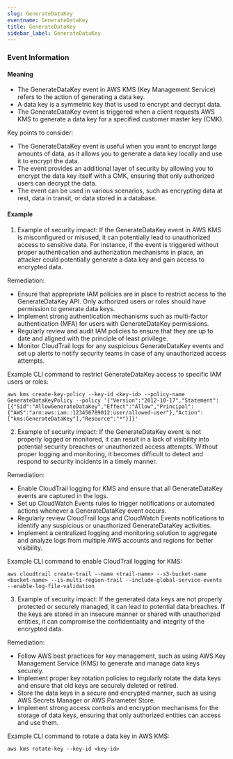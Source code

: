 ```yaml
--- 
slug: GenerateDataKey
eventname: GenerateDataKey
title: GenerateDataKey
sidebar_label: GenerateDataKey
---
```

                       
### Event Information

#### Meaning

- The GenerateDataKey event in AWS KMS (Key Management Service) refers to the action of generating a data key. 
- A data key is a symmetric key that is used to encrypt and decrypt data. 
- The GenerateDataKey event is triggered when a client requests AWS KMS to generate a data key for a specified customer master key (CMK). 

Key points to consider:
- The GenerateDataKey event is useful when you want to encrypt large amounts of data, as it allows you to generate a data key locally and use it to encrypt the data. 
- The event provides an additional layer of security by allowing you to encrypt the data key itself with a CMK, ensuring that only authorized users can decrypt the data. 
- The event can be used in various scenarios, such as encrypting data at rest, data in transit, or data stored in a database.

#### Example

1. Example of security impact: If the GenerateDataKey event in AWS KMS is misconfigured or misused, it can potentially lead to unauthorized access to sensitive data. For instance, if the event is triggered without proper authentication and authorization mechanisms in place, an attacker could potentially generate a data key and gain access to encrypted data.

Remediation:
- Ensure that appropriate IAM policies are in place to restrict access to the GenerateDataKey API. Only authorized users or roles should have permission to generate data keys.
- Implement strong authentication mechanisms such as multi-factor authentication (MFA) for users with GenerateDataKey permissions.
- Regularly review and audit IAM policies to ensure that they are up to date and aligned with the principle of least privilege.
- Monitor CloudTrail logs for any suspicious GenerateDataKey events and set up alerts to notify security teams in case of any unauthorized access attempts.

Example CLI command to restrict GenerateDataKey access to specific IAM users or roles:
```
aws kms create-key-policy --key-id <key-id> --policy-name GenerateDataKeyPolicy --policy '{"Version":"2012-10-17","Statement":[{"Sid":"AllowGenerateDataKey","Effect":"Allow","Principal":{"AWS":"arn:aws:iam::123456789012:user/allowed-user"},"Action":["kms:GenerateDataKey"],"Resource":"*"}]}'
```

2. Example of security impact: If the GenerateDataKey event is not properly logged or monitored, it can result in a lack of visibility into potential security breaches or unauthorized access attempts. Without proper logging and monitoring, it becomes difficult to detect and respond to security incidents in a timely manner.

Remediation:
- Enable CloudTrail logging for KMS and ensure that all GenerateDataKey events are captured in the logs.
- Set up CloudWatch Events rules to trigger notifications or automated actions whenever a GenerateDataKey event occurs.
- Regularly review CloudTrail logs and CloudWatch Events notifications to identify any suspicious or unauthorized GenerateDataKey activities.
- Implement a centralized logging and monitoring solution to aggregate and analyze logs from multiple AWS accounts and regions for better visibility.

Example CLI command to enable CloudTrail logging for KMS:
```
aws cloudtrail create-trail --name <trail-name> --s3-bucket-name <bucket-name> --is-multi-region-trail --include-global-service-events --enable-log-file-validation
```

3. Example of security impact: If the generated data keys are not properly protected or securely managed, it can lead to potential data breaches. If the keys are stored in an insecure manner or shared with unauthorized entities, it can compromise the confidentiality and integrity of the encrypted data.

Remediation:
- Follow AWS best practices for key management, such as using AWS Key Management Service (KMS) to generate and manage data keys securely.
- Implement proper key rotation policies to regularly rotate the data keys and ensure that old keys are securely deleted or retired.
- Store the data keys in a secure and encrypted manner, such as using AWS Secrets Manager or AWS Parameter Store.
- Implement strong access controls and encryption mechanisms for the storage of data keys, ensuring that only authorized entities can access and use them.

Example CLI command to rotate a data key in AWS KMS:
```
aws kms rotate-key --key-id <key-id>
```


 
